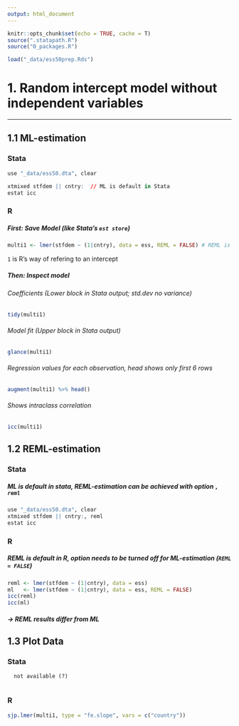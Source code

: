 ```yaml
---
output: html_document
---
```


```r
knitr::opts_chunk$set(echo = TRUE, cache = T)
source(".statapath.R")
source("0_packages.R")

load("_data/ess50prep.Rds")
```


# 1. Random intercept model without independent variables

***

## 1.1 ML-estimation {.tabset}

### Stata
```r
use "_data/ess50.dta", clear

xtmixed stfdem || cntry:  // ML is default in Stata
estat icc
```


### R
##### First: Save Model (like Stata's `est store`)
```r
multi1 <- lmer(stfdem ~ (1|cntry), data = ess, REML = FALSE) # REML is default in R
```
`1` is R's way of refering to an intercept

##### Then: Inspect model

###### Coefficients (Lower block in Stata output; std.dev no variance)
```r
tidy(multi1)
```

###### Model fit (Upper block in Stata output)
```r
glance(multi1)
```

###### Regression values for each observation, head shows only first 6 rows
```r
augment(multi1) %>% head()
```

###### Shows intraclass correlation
```r
icc(multi1) 
```


## 1.2 REML-estimation {.tabset}
### Stata
##### ML is default in stata, REML-estimation can be achieved with option `, reml`
```r
use "_data/ess50.dta", clear
xtmixed stfdem || cntry:, reml
estat icc
```
### R
##### REML is default in R, option needs to be turned off for ML-estimation (`REML = FALSE`)
```r
reml <- lmer(stfdem ~ (1|cntry), data = ess)               
ml   <- lmer(stfdem ~ (1|cntry), data = ess, REML = FALSE) 
icc(reml)
icc(ml)    
```
##### -> REML results differ from ML

## 1.3 Plot Data {.tabset}

### Stata
      not available (?)
      
### R {.active}
```r
sjp.lmer(multi1, type = "fe.slope", vars = c("country"))
```

